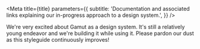 

<Meta
  title={title}
  parameters={{
    subtitle:
      'Documentation and associated links explaining our in-progress approach to a design system.',
  }}
/>

We're very excited about Gamut as a design system.
It's still a relatively young endeavor and we're building it while using it.
Please pardon our dust as this styleguide continuously improves!

<TableOfContents />
